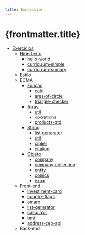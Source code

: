 ```yaml
---
title: Exercícios
---
```


# {frontmatter.title}

- [Exercícios](https://ifpb.github.io/exercises/)
  - [Hipertexto](https://ifpb.github.io/exercises/problems/marca%C3%A7%C3%A3o/1/)
    - [hello-world](https://ifpb.github.io/exercises/problems/web-markup-hello-world/)
    - [curriculum-simple](https://ifpb.github.io/exercises/problems/web-markup-curriculum-simple/)
    - [curriculum-sumary](https://ifpb.github.io/exercises/problems/web-markup-curriculum-sumary/)
  - Estilo
  - ECMA
    - [Função](https://ifpb.github.io/exercises/problems/fun%C3%A7%C3%A3o/1/)
      - [calc](https://ifpb.github.io/exercises/problems/function-calc/)
      - [area-of-circle](https://ifpb.github.io/exercises/problems/function-area-of-circle/)
      - [triangle-checker](https://ifpb.github.io/exercises/problems/function-triangle-checker/)
    - [Array](https://ifpb.github.io/exercises/problems/array/1/)
      - [util](https://ifpb.github.io/exercises/problems/array-util/)
      - [operations](https://ifpb.github.io/exercises/problems/array-operations/)
      - [products-qtd](https://ifpb.github.io/exercises/problems/array-products-qtd/)
    - [String](https://ifpb.github.io/exercises/problems/string/1/)
      - [list-generator](https://ifpb.github.io/exercises/problems/string-list-generator/)
      - [util](https://ifpb.github.io/exercises/problems/string-util/)
      - [cipher](https://ifpb.github.io/exercises/problems/string-cipher/)
      - [citation](https://ifpb.github.io/exercises/problems/string-citation/)
    - [Objeto](https://ifpb.github.io/exercises/problems/objeto/1/)
      - [company](https://ifpb.github.io/exercises/problems/object-company/)
      - [company-collection](https://ifpb.github.io/exercises/problems/object-company-collection/)
      - [entity](https://ifpb.github.io/exercises/problems/object-entity/)
      - [comics](https://ifpb.github.io/exercises/problems/object-comics/)
      - [exam](https://ifpb.github.io/exercises/problems/object-exam/)
  - [Front-end](https://ifpb.github.io/exercises/problems/script/1/)
    - [investiment-card](https://ifpb.github.io/exercises/problems/web-script-investiment-card/)
    - [country-flags](https://ifpb.github.io/exercises/problems/web-script-country-flags/)
    - [amaro](https://ifpb.github.io/exercises/problems/web-script-amaro/)
    - [list-generator](https://ifpb.github.io/exercises/problems/web-script-list-generator/)
    - [calculator](https://ifpb.github.io/exercises/problems/web-script-calculator/)
    - [bmi](https://ifpb.github.io/exercises/problems/web-script-bmi/)
    - [address-cep-api](https://ifpb.github.io/exercises/problems/web-script-address-cep-api/)
  - Back-end
